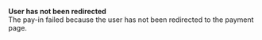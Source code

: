   
<Card title="001030" href="/development-resources/errors/codes/001030">  

 **User has not been redirected**  
 The pay-in failed because the user has not been redirected to the payment page.  

</Card>